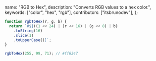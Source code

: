   name: "RGB to Hex",
  description: "Converts RGB values to a hex color.",
  keywords: ["color", "hex", "rgb"],
  contributors: ["itsbrunodev"],
};

```js
function rgbToHex(r, g, b) {
  return `#${((1 << 24) | (r << 16) | (g << 8) | b)
    .toString(16)
    .slice(1)
    .toUpperCase()}`;
}
```

```js
rgbToHex(255, 99, 71); // #ff6347
```
